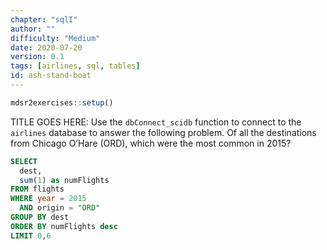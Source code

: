 ```yaml
---
chapter: "sqlI"
author: ""
difficulty: "Medium"
date: 2020-07-20 
version: 0.1
tags: [airlines, sql, tables]
id: ash-stand-boat
---
```


```r
mdsr2exercises::setup()
```

TITLE GOES HERE: Use the `dbConnect_scidb` function to connect to the `airlines` database to answer the following problem.
Of all the destinations from Chicago O'Hare (ORD), which were the most common in 2015? 

 
<!--begin-answer-->

```sql
SELECT 
  dest, 
  sum(1) as numFlights
FROM flights 
WHERE year = 2015
  AND origin = "ORD"
GROUP BY dest
ORDER BY numFlights desc
LIMIT 0,6
```  
  
<!--end-answer-->


